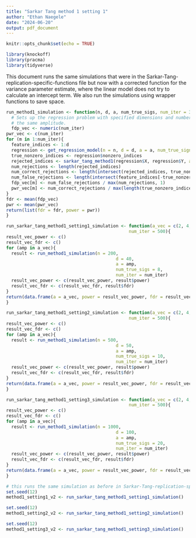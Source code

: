 ```yaml
---
title: "Sarkar Tang method 1 setting 1"
author: "Ethan Naegele"
date: "2024-06-20"
output: pdf_document
---
```


```r
knitr::opts_chunk$set(echo = TRUE)
```

```r
library(knockoff)
library(pracma)
library(tidyverse)
```

This document runs the same simulations that were in the Sarkar-Tang-replication-specific-functions file but now with a corrected function for the variance parameter estimate, where the linear model does not try to calculate an intercept term. We also run the simulations using wrapper functions to save space. 

```r
run_method1_simulation <- function(n, d, a, num_true_sigs, num_iter = 300){
  # Sets up the regression problem with specified dimensions and number of true signals, all of which have
  # the same amplitude. 
  fdp_vec <- numeric(num_iter)
pwr_vec <- c(num_iter)
for (m in 1:num_iter){
  feature_indices <- 1:d
  regression <- get_regression_model(n = n, d = d, a = a, num_true_signals = num_true_sigs)
  true_nonzero_indices <- regression$nonzero_indices
  rejected_indices <- sarkar_tang_method1(regression$X, regression$Y, alpha = .05)
  num_rejections <- length(rejected_indices)
  num_correct_rejections <- length(intersect(rejected_indices, true_nonzero_indices))
  num_false_rejections <- length(intersect(feature_indices[-true_nonzero_indices], rejected_indices))
  fdp_vec[m] <- num_false_rejections / max(num_rejections, 1)
  pwr_vec[m] <- num_correct_rejections / max(length(true_nonzero_indices), 1)
}
fdr <- mean(fdp_vec)
pwr <- mean(pwr_vec)
return(list(fdr = fdr, power = pwr))
}
```

```r
run_sarkar_tang_method1_setting1_simulation <- function(a_vec = c(2, 4, 6, 8, 10), 
                                               num_iter = 500){
result_vec_power <- c()
result_vec_fdr <- c()
for (amp in a_vec){
  result <- run_method1_simulation(n = 200,
                                          d = 40,
                                          a = amp, 
                                          num_true_sigs = 8,
                                          num_iter = num_iter)
  result_vec_power <- c(result_vec_power, result$power)
  result_vec_fdr <- c(result_vec_fdr, result$fdr)
}
return(data.frame(a = a_vec, power = result_vec_power, fdr = result_vec_fdr))
}
```


```r
run_sarkar_tang_method1_setting2_simulation <- function(a_vec = c(2, 4, 6, 8, 10), 
                                               num_iter = 500){
result_vec_power <- c()
result_vec_fdr <- c()
for (amp in a_vec){
  result <- run_method1_simulation(n = 500,
                                          d = 50,
                                          a = amp, 
                                          num_true_sigs = 10,
                                          num_iter = num_iter)
  result_vec_power <- c(result_vec_power, result$power)
  result_vec_fdr <- c(result_vec_fdr, result$fdr)
}
return(data.frame(a = a_vec, power = result_vec_power, fdr = result_vec_fdr))
}
```

```r
run_sarkar_tang_method1_setting3_simulation <- function(a_vec = c(2, 4, 6, 8, 10), 
                                               num_iter = 500){
result_vec_power <- c()
result_vec_fdr <- c()
for (amp in a_vec){
  result <- run_method1_simulation(n = 1000,
                                          d = 100,
                                          a = amp, 
                                          num_true_sigs = 20,
                                          num_iter = num_iter)
  result_vec_power <- c(result_vec_power, result$power)
  result_vec_fdr <- c(result_vec_fdr, result$fdr)
}
return(data.frame(a = a_vec, power = result_vec_power, fdr = result_vec_fdr))
}
```

```r
# this runs the same simulation as before in Sarkar-Tang-replication-specific-functions but now uses the correct linear model when estimating the variance parameter; now the linear model does not try to calculate the intercept term
set.seed(12)
method1_setting1_v2 <- run_sarkar_tang_method1_setting1_simulation()
```


```r
set.seed(12)
method1_setting2_v2 <- run_sarkar_tang_method1_setting2_simulation()
```

```r
set.seed(12)
method1_setting3_v2 <- run_sarkar_tang_method1_setting3_simulation()
```



